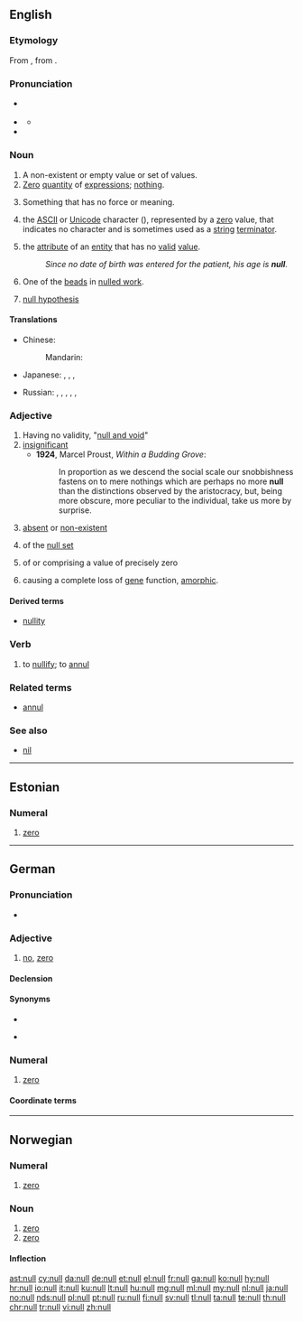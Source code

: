 {{also|Null|núll}}
==English==
{{wikipedia|dab=null}}

===Etymology===
From {{etyl|frm|en}} {{term|nul|lang=frm}}, from {{etyl|la|en}} {{term|nullus|lang=la}}.

===Pronunciation===
* {{a|UK|US}} {{IPA|/nʌl/|lang=en}}
* {{a|US|also}} {{IPA|/nl̩/|lang=en}}
** {{homophones|lang=en|knoll}}
* {{rhymes|ʌl|lang=en}}

===Noun===
{{en-noun}}

# A non-existent or empty value or set of values.
# [[zero|Zero]] [[quantity]] of [[expression|expressions]]; [[nothing]].
#: {{rfquotek|Francis Bacon}}
# Something that has no force or meaning.
# {{context|computing|lang=en}} the [[ASCII]] or [[Unicode]] character (<big><big>{{lang|und|sc=Latinx|[[␀]]}}</big></big>), represented by a [[zero]] value, that indicates no character and is sometimes used as a [[string]] [[terminator]].
# {{context|computing|lang=en}} the [[attribute]] of an [[entity]] that has no [[valid]] [[value]].
#: ''Since no date of birth was entered for the patient, his age is '''null'''.''
# One of the [[bead]]s in [[nulled work]].
# {{context|statistics|lang=en}} [[null hypothesis]]

====Translations====
{{trans-top|a non-existent or empty value or set of values}}
* Chinese:
*: Mandarin: {{t|cmn|空值|tr=kōngzhí|sc=Hani}}
* Japanese: {{t+|ja|無|tr=mu|sc=Jpan}}, {{t+|ja|無価値|tr=むかち, mukachi|sc=Jpan}}, {{t+|ja|空白|tr=くうはく, kūhaku|sc=Jpan}}, {{t+|ja|ゼロ|tr=zero|sc=Jpan}}
{{trans-mid}}
* Russian: {{qualifier|zero}} {{t+|ru|нуль|m|tr=nulʹ|sc=Cyrl}}, {{t|ru|пустое поле|n|tr=pustóje póle|sc=Cyrl}}, {{t|ru|пустой указатель|m|tr=pustój ukazátelʹ|sc=Cyrl}}, {{t|ru|пустое значение|n|tr=pustóje značénije|sc=Cyrl}}, {{t|ru|нулл|m|tr=null|sc=Cyrl}}, {{t|ru|налл|m|tr=nall|sc=Cyrl}}
{{trans-bottom}}

===Adjective===
{{en-adj}}

# Having no validity, "[[null and void]]"
# [[insignificant]]
#* '''1924''', Marcel Proust, ''Within a Budding Grove'':
#*: In proportion as we descend the social scale our snobbishness fastens on to mere nothings which are perhaps no more '''null''' than the distinctions observed by the aristocracy, but, being more obscure, more peculiar to the individual, take us more by surprise.
# [[absent]] or [[non-existent]]
# {{context|mathematics|lang=en}} of the [[null set]]
# {{context|mathematics|lang=en}} of or comprising a value of precisely zero
# {{context|genetics|of a mutation|lang=en}} causing a complete loss of [[gene]] function, [[amorphic]].

====Derived terms====
* [[nullity]]

===Verb===
{{en-verb}}

# {{context|transitive|lang=en}} to [[nullify]]; to [[annul]]
#: {{rfquotek|Milton}}

===Related terms===
* [[annul]]

===See also===
* [[nil]]

----

==Estonian==

===Numeral===
{{head|et|numeral}}

# {{context|cardinal|lang=et}} [[zero]]

----

==German==

===Pronunciation===
* {{IPA|/nʊl/|lang=de}}

===Adjective===
{{de-adj|-}}

# {{context|slang|lang=de}} [[no]], [[zero]] {{gloss|absolutely none}}

====Declension====
{{de-decl-adj-notcomp|null}}

====Synonyms====
* {{l|de|kein}}
* {{l|de|überhaupt}} {{l|de|kein}}

===Numeral===
{{head|de|numeral}}

# {{context|cardinal|lang=de}} [[zero]]

====Coordinate terms====
{{de-cardinal}}

----

==Norwegian==

===Numeral===
{{head|no}}

# {{context|cardinal|lang=no}} [[zero]]

===Noun===
{{head|no|noun}}

# [[zero]] {{gloss|numeric symbol of zero}}
# [[zero]] {{gloss|derogatory about a person}}

====Inflection====
{{no-noun-infl|nb-class=m1|nb-class2=n3|nn-class=m1|nn-class2=n1}}

[[ast:null]]
[[cy:null]]
[[da:null]]
[[de:null]]
[[et:null]]
[[el:null]]
[[fr:null]]
[[ga:null]]
[[ko:null]]
[[hy:null]]
[[hr:null]]
[[io:null]]
[[it:null]]
[[ku:null]]
[[lt:null]]
[[hu:null]]
[[mg:null]]
[[ml:null]]
[[my:null]]
[[nl:null]]
[[ja:null]]
[[no:null]]
[[nds:null]]
[[pl:null]]
[[pt:null]]
[[ru:null]]
[[fi:null]]
[[sv:null]]
[[tl:null]]
[[ta:null]]
[[te:null]]
[[th:null]]
[[chr:null]]
[[tr:null]]
[[vi:null]]
[[zh:null]]